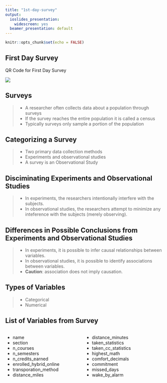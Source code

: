 ```yaml
---
title: "1st-day-survey"
output:
  ioslides_presentation:
    widescreen: yes
  beamer_presentation: default
---
```


```r
knitr::opts_chunk$set(echo = FALSE)
```

## First Day Survey

QR Code for First Day Survey

![](images/1st_day_survey_link.png)

## Surveys

  >- A researcher often collects data about a population through surveys
  >- If the survey reaches the entire population it is called a census
  >- Typically surveys only sample a portion of the population

## Categorizing a Survey 

  >- Two primary data collection methods
  >- Experiments and observational studies
  >- A survey is an Observational Study

## Disciminating Experiments and Observational Studies

  >- In experiments, the researchers intentionally interfere with the subjects.
  >- In observational studies, the researchers attempt to minimize any inteference with the subjects (merely observing).

## Differences in Possible Conclusions from Experiments and Observational Studies

  >- In experiments, it is possible to infer causal relationships between variables.
  >- In observational studies, it is possible to identify associations between variables.
  >- **Caution**: association does not imply causation.
  
## Types of Variables

  >- Categorical 
  >- Numerical

## List of Variables from Survey 

<div style="float: left; width: 50%;">

  - name
  - section
  - n_courses
  - n_semesters
  - n_credits_earned
  - enrolled_hybrid_online
  - transporation_method
  - distance_miles

  
</div>

<div style="float: right; width: 50%;">

  - distance_minutes
  - taken_statistics
  - taken_cc_statistics
  - highest_math
  - comfort_decimals
  - commitment
  - missed_days
  - wake_by_alarm

</div>
